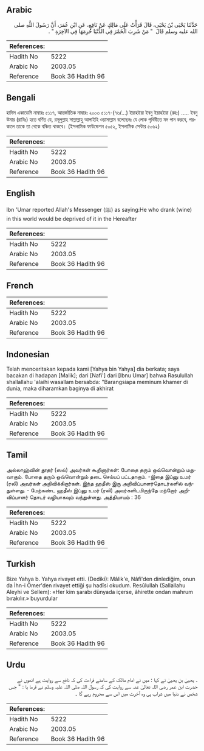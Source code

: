 ## Arabic


<div dir="rtl" lang="ar" style={{fontSize:'larger',backgroundColor:'#f8f9fa',padding:20}}>
حَدَّثَنَا يَحْيَى بْنُ يَحْيَى، قَالَ قَرَأْتُ عَلَى مَالِكٍ عَنْ نَافِعٍ، عَنِ ابْنِ عُمَرَ، أَنَّ رَسُولَ اللَّهِ صلى الله عليه وسلم قَالَ ‏ "‏ مَنْ شَرِبَ الْخَمْرَ فِي الدُّنْيَا حُرِمَهَا فِي الآخِرَةِ ‏"‏ ‏.‏
</div>
<div style={{backgroundColor:'#f8f9fa',padding:20, marginBottom: 10}}><table> <thead> <tr> <th>References:</th> <th></th> </tr> </thead> <tbody><tr><td>Hadith No</td><td>5222</td></tr><tr><td>Arabic No</td><td>2003.05</td></tr><tr><td>Reference</td><td>Book 36 Hadith 96</td></tr></tbody></table></div>

## Bengali


<div dir="ltr" lang="bn" style={{fontSize:'larger',backgroundColor:'#f8f9fa',padding:20}}>
হাদিস একাডেমি নাম্বারঃ ৫১১৭, আন্তর্জাতিক নাম্বারঃ ২০০৩ ৫১১৭-(৭৬/...) ইয়াহইয়া ইবনু ইয়াহইয়া (রহঃ) ..... ইবনু উমার (রাযিঃ) হতে বর্ণিত যে, রসূলুল্লাহ সাল্লাল্লাহু আলাইহি ওয়াসাল্লাম বলেছেনঃ যে লোক পৃথিবীতে মদ পান করবে, পরকালে তাকে তা থেকে বঞ্চিত থাকবে। (ইসলামিক ফাউন্ডেশন ৫০৫২, ইসলামিক সেন্টার ৫০৬২)
</div>
<div style={{backgroundColor:'#f8f9fa',padding:20, marginBottom: 10}}><table> <thead> <tr> <th>References:</th> <th></th> </tr> </thead> <tbody><tr><td>Hadith No</td><td>5222</td></tr><tr><td>Arabic No</td><td>2003.05</td></tr><tr><td>Reference</td><td>Book 36 Hadith 96</td></tr></tbody></table></div>

## English


<div dir="ltr" lang="en" style={{fontSize:'larger',backgroundColor:'#f8f9fa',padding:20}}>
Ibn 'Umar reported Allah's Messenger (ﷺ) as saying:He who drank (wine) in this world would be deprived of it in the Hereafter
</div>
<div style={{backgroundColor:'#f8f9fa',padding:20, marginBottom: 10}}><table> <thead> <tr> <th>References:</th> <th></th> </tr> </thead> <tbody><tr><td>Hadith No</td><td>5222</td></tr><tr><td>Arabic No</td><td>2003.05</td></tr><tr><td>Reference</td><td>Book 36 Hadith 96</td></tr></tbody></table></div>

## French


<div dir="ltr" lang="fr" style={{fontSize:'larger',backgroundColor:'#f8f9fa',padding:20}}>

</div>
<div style={{backgroundColor:'#f8f9fa',padding:20, marginBottom: 10}}><table> <thead> <tr> <th>References:</th> <th></th> </tr> </thead> <tbody><tr><td>Hadith No</td><td>5222</td></tr><tr><td>Arabic No</td><td>2003.05</td></tr><tr><td>Reference</td><td>Book 36 Hadith 96</td></tr></tbody></table></div>

## Indonesian


<div dir="ltr" lang="id" style={{fontSize:'larger',backgroundColor:'#f8f9fa',padding:20}}>
Telah menceritakan kepada kami [Yahya bin Yahya] dia berkata; saya bacakan di hadapan [Malik]; dari [Nafi'] dari [Ibnu Umar] bahwa Rasulullah shallallahu 'alaihi wasallam bersabda: "Barangsiapa meminum khamer di dunia, maka diharamkan baginya di akhirat
</div>
<div style={{backgroundColor:'#f8f9fa',padding:20, marginBottom: 10}}><table> <thead> <tr> <th>References:</th> <th></th> </tr> </thead> <tbody><tr><td>Hadith No</td><td>5222</td></tr><tr><td>Arabic No</td><td>2003.05</td></tr><tr><td>Reference</td><td>Book 36 Hadith 96</td></tr></tbody></table></div>

## Tamil


<div dir="ltr" lang="ta" style={{fontSize:'larger',backgroundColor:'#f8f9fa',padding:20}}>
அல்லாஹ்வின் தூதர் (ஸல்) அவர்கள் கூறினார்கள்: போதை தரும் ஒவ்வொன்றும் மதுவாகும். போதை தரும் ஒவ்வொன்றும் தடை செய்யப் பட்டதாகும். -இதை இப்னு உமர் (ரலி) அவர்கள் அறிவிக்கிறார்கள். இந்த ஹதீஸ் இரு அறிவிப்பாளர்தொடர்களில் வந்துள்ளது. - மேற்கண்ட ஹதீஸ் இப்னு உமர் (ரலி) அவர்களிடமிருந்தே மற்றோர் அறிவிப்பாளர் தொடர் வழியாகவும் வந்துள்ளது. அத்தியாயம் : 36
</div>
<div style={{backgroundColor:'#f8f9fa',padding:20, marginBottom: 10}}><table> <thead> <tr> <th>References:</th> <th></th> </tr> </thead> <tbody><tr><td>Hadith No</td><td>5222</td></tr><tr><td>Arabic No</td><td>2003.05</td></tr><tr><td>Reference</td><td>Book 36 Hadith 96</td></tr></tbody></table></div>

## Turkish


<div dir="ltr" lang="tr" style={{fontSize:'larger',backgroundColor:'#f8f9fa',padding:20}}>
Bize Yahya b. Yahya rivayet etti. (Dediki): Mâlik'e, Nâfi'den dinlediğim, onun da İhn-i Ömer'den rivayet ettiği şu hadîsi okudum. Resûlullah (Sallallahu Aleyhi ve Sellem): «Her kim şarabı dünyada içerse, âhirette ondan mahrum bırakılır.» buyurdular
</div>
<div style={{backgroundColor:'#f8f9fa',padding:20, marginBottom: 10}}><table> <thead> <tr> <th>References:</th> <th></th> </tr> </thead> <tbody><tr><td>Hadith No</td><td>5222</td></tr><tr><td>Arabic No</td><td>2003.05</td></tr><tr><td>Reference</td><td>Book 36 Hadith 96</td></tr></tbody></table></div>

## Urdu


<div dir="rtl" lang="ur" style={{fontSize:'larger',backgroundColor:'#f8f9fa',padding:20}}>
۔ یحییٰ بن یحییٰ نے کہا : میں نے امام مالک کے سامنے قراءت کی کہ نافع سے روایت ہے انھوں نے حضرت ابن عمر رضی اللہ تعالیٰ عنہ سے روایت کی کہ رسول اللہ صلی اللہ علیہ وسلم نے فرما یا : " جس شخص نے دنیا میں شراب پی وہ آخرت میں اس سے محروم رہے گا ۔
</div>
<div style={{backgroundColor:'#f8f9fa',padding:20, marginBottom: 10}}><table> <thead> <tr> <th>References:</th> <th></th> </tr> </thead> <tbody><tr><td>Hadith No</td><td>5222</td></tr><tr><td>Arabic No</td><td>2003.05</td></tr><tr><td>Reference</td><td>Book 36 Hadith 96</td></tr></tbody></table></div>